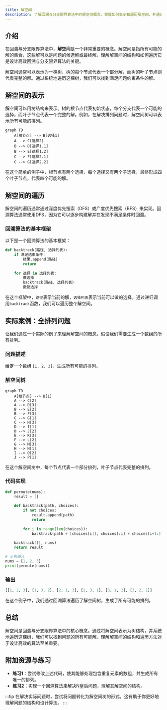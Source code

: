```yaml
---
title: 解空间
description: 了解回溯与分支限界算法中的解空间概念，掌握如何表示和遍历解空间，并通过实际案例加深理解。
---
```


## 介绍

在回溯与分支限界算法中，**解空间**是一个非常重要的概念。解空间是指所有可能的解的集合，这些解可以是问题的候选解或最终解。理解解空间的结构和如何遍历它是设计高效回溯与分支限界算法的关键。

解空间通常可以表示为一棵树，树的每个节点代表一个部分解，而树的叶子节点则代表完整的解。通过系统地遍历这棵树，我们可以找到满足问题约束条件的解。

## 解空间的表示

解空间可以用树结构来表示。树的根节点代表初始状态，每个分支代表一个可能的选择，而叶子节点代表一个完整的解。例如，在解决排列问题时，解空间树可以表示所有可能的排列。

```mermaid
graph TD
    A[根节点] --> B[选择1]
    A --> C[选择2]
    B --> D[选择1.1]
    B --> E[选择1.2]
    C --> F[选择2.1]
    C --> G[选择2.2]
```

在这个简单的例子中，根节点有两个选择，每个选择又有两个子选择，最终形成四个叶子节点，代表四个可能的解。

## 解空间的遍历

解空间的遍历通常通过深度优先搜索（DFS）或广度优先搜索（BFS）来实现。回溯算法通常使用DFS，因为它可以逐步构建解并在发现不满足条件时回溯。

### 回溯算法的基本框架

以下是一个回溯算法的基本框架：

```python
def backtrack(路径, 选择列表):
    if 满足结束条件:
        结果.append(路径)
        return
    
    for 选择 in 选择列表:
        做选择
        backtrack(路径, 选择列表)
        撤销选择
```

在这个框架中，`路径`表示当前的解，`选择列表`表示当前可以做的选择。通过递归调用`backtrack`函数，我们可以遍历整个解空间。

## 实际案例：全排列问题

让我们通过一个实际的例子来理解解空间的概念。假设我们需要生成一个数组的所有排列。

### 问题描述

给定一个数组 `[1, 2, 3]`，生成所有可能的排列。

### 解空间树

```mermaid
graph TD
    A[根节点] --> B[1]
    A --> C[2]
    A --> D[3]
    B --> E[2]
    B --> F[3]
    C --> G[1]
    C --> H[3]
    D --> I[1]
    D --> J[2]
    E --> K[3]
    F --> L[2]
    G --> M[3]
    H --> N[1]
    I --> O[2]
    J --> P[1]
```

在这个解空间树中，每个节点代表一个部分排列，叶子节点代表完整的排列。

### 代码实现

```python
def permute(nums):
    result = []
    
    def backtrack(path, choices):
        if not choices:
            result.append(path)
            return
        
        for i in range(len(choices)):
            backtrack(path + [choices[i]], choices[:i] + choices[i+1:])
    
    backtrack([], nums)
    return result

# 示例输入
nums = [1, 2, 3]
print(permute(nums))
```

### 输出

```python
[[1, 2, 3], [1, 3, 2], [2, 1, 3], [2, 3, 1], [3, 1, 2], [3, 2, 1]]
```

在这个例子中，我们通过回溯算法遍历了解空间树，生成了所有可能的排列。

## 总结

解空间是回溯与分支限界算法中的核心概念。通过将解空间表示为树结构，并系统地遍历这棵树，我们可以找到问题的所有可能解。理解解空间的结构和遍历方法对于设计高效的算法至关重要。

## 附加资源与练习

- **练习1**：尝试修改上述代码，使其能够处理包含重复元素的数组，并生成所有唯一的排列。
- **练习2**：实现一个回溯算法来解决N皇后问题，理解其解空间的结构。

:::tip
在解决实际问题时，尝试将问题转化为解空间树的形式，这有助于你更好地理解问题的结构和设计算法。
:::